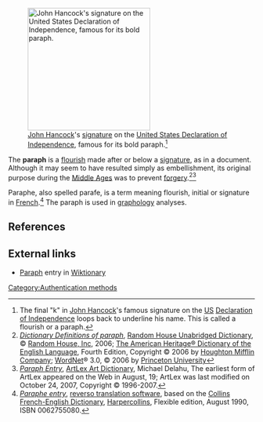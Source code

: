 [[Image:JohnHancockSignature.jpg|thumb|right|250px|[[John Hancock]]'s [[signature]] on the [[United States Declaration of Independence]], famous for its bold paraph.<ref>The final "k" in [[John Hancock]]'s famous signature on the [[United States| US]] [[Declaration of Independence]] loops back to underline his name. This is called a flourish or a paraph.</ref>]] 

The '''paraph''' is a [[wiktionary:flourish|flourish]] made after or below a [[signature]], as in a document. Although it may seem to have resulted simply as embellishment, its original purpose during the [[Middle Ages]] was to prevent [[forgery]].<ref> [http://dictionary.reference.com/browse/paraph ''Dictionary Definitions of paraph''], [[Random House Unabridged Dictionary]], © [[Random House, Inc]], 2006; [[The American Heritage® Dictionary of the English Language]], Fourth Edition, Copyright © 2006 by [[Houghton Mifflin Company]]; [[WordNet]]® 3.0, © 2006 by [[Princeton University]]</ref><ref>[http://artlex.com/ArtLex/P.html#anchor5714739/ ''Paraph Entry''], [http://artlex.com/ ArtLex Art Dictionary],  Michael Delahu, The earliest form of ArtLex appeared on the Web in August, 19; ArtLex was last modified on October 24, 2007, Copyright © 1996-2007.</ref>

Paraphe, also spelled parafe, is a term meaning flourish, initial or signature in [[French language|French]].<ref>[http://dictionary.reverso.net/french-english/paraphe ''Paraphe entry''], [http://dictionary.reverso.net/ reverso translation software], based on the [[Collins-Robert French Dictionary|Collins French-English Dictionary]], [[Harpercollins]], Flexible edition, August 1990, 
ISBN 0062755080.</ref> The paraph is used in [[graphology]] analyses.




==References==
<references/>
 

==External links==
*[[wiktionary:paraph|Paraph]] entry in [[Wiktionary]]

{{vocab-stub}}

[[Category:Authentication methods]]